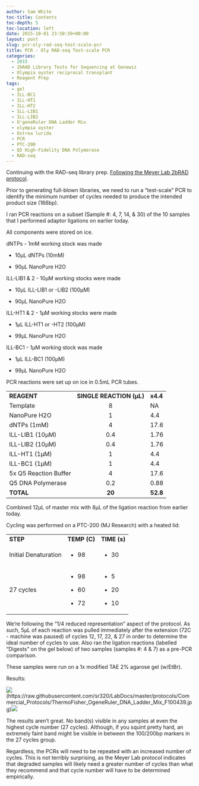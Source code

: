 ```yaml
---
author: Sam White
toc-title: Contents
toc-depth: 5
toc-location: left
date: 2015-10-01 23:50:59+00:00
layout: post
slug: pcr-oly-rad-seq-test-scale-pcr
title: PCR - Oly RAD-seq Test-scale PCR
categories:
  - 2015
  - 2bRAD Library Tests for Sequencing at Genewiz
  - Olympia oyster reciprocal transplant
  - Reagent Prep
tags:
  - gel
  - ILL-BC1
  - ILL-HT1
  - ILL-HT2
  - ILL-LIB1
  - ILL-LIB2
  - O'geneRuler DNA Ladder Mix
  - olympia oyster
  - Ostrea lurida
  - PCR
  - PTC-200
  - Q5 High-Fidelity DNA Polymerase
  - RAD-seq
---
```


Continuing with the RAD-seq library prep. [Following the Meyer Lab 2bRAD protocol](https://github.com/sr320/LabDocs/blob/master/protocols/External_Protocols/2bRAD_11Aug2015.pdf).

Prior to generating full-blown libraries, we need to run a "test-scale" PCR to identify the minimum number of cycles needed to produce the intended product size (166bp).

I ran PCR reactions on a subset (Sample #: 4, 7, 14, & 30) of the 10 samples that I performed adaptor ligations on earlier today.

All components were stored on ice.

dNTPs - 1mM working stock was made




    
  * 10μL dNTPs (10mM)

    
  * 90μL NanoPure H2O





ILL-LIB1 & 2 - 10μM working stocks were made


    
  * 10μL ILL-LIB1 or -LIB2 (100μM)

    
  * 90μL NanoPure H2O





ILL-HT1 & 2 - 1μM working stocks were made


    
  * 1μL ILL-HT1 or -HT2 (100μM)

    
  * 99μL NanoPure H2O





ILL-BC1 - 1μM working stock was made


    
  * 1μL ILL-BC1 (100μM)

    
  * 99μL NanoPure H2O





PCR reactions were set up on ice in 0.5mL PCR tubes.

<table >
<tbody >
<tr >

<td >**REAGENT**
</td>

<td >**SINGLE REACTION (μL)**
</td>

<td >**x4.4**
</td>
</tr>
<tr >

<td >Template
</td>

<td style="text-align: center;" >8
</td>

<td >NA
</td>
</tr>
<tr >

<td >NanoPure H2O
</td>

<td style="text-align: center;" >1
</td>

<td >4.4
</td>
</tr>
<tr >

<td >dNTPs (1mM)
</td>

<td style="text-align: center;" >4
</td>

<td >17.6
</td>
</tr>
<tr >

<td >ILL-LIB1 (10μM)
</td>

<td style="text-align: center;" >0.4
</td>

<td >1.76
</td>
</tr>
<tr >

<td >ILL-LIB2 (10μM)
</td>

<td style="text-align: center;" >0.4
</td>

<td >1.76
</td>
</tr>
<tr >

<td >ILL-HT1 (1μM)
</td>

<td style="text-align: center;" >1
</td>

<td >4.4
</td>
</tr>
<tr >

<td >ILL-BC1 (1μM)
</td>

<td style="text-align: center;" >1
</td>

<td >4.4
</td>
</tr>
<tr >

<td >5x Q5 Reaction Buffer
</td>

<td style="text-align: center;" >4
</td>

<td >17.6
</td>
</tr>
<tr >

<td >Q5 DNA Polymerase
</td>

<td style="text-align: center;" >0.2
</td>

<td >0.88
</td>
</tr>
<tr >

<td >**TOTAL**
</td>

<td style="text-align: center;" >**20**
</td>

<td >**52.8**
</td>
</tr>
</tbody>
</table>



Combined 12μL of master mix with 8μL of the ligation reaction from earlier today.

Cycling was performed on a PTC-200 (MJ Research) with a heated lid:

<table >
<tbody >
<tr >

<td >**STEP**
</td>

<td style="text-align: left;" >**TEMP (C)**
</td>

<td >**TIME (s)**
</td>
</tr>
<tr >

<td >Initial Denaturation
</td>

<td >



    
  * 98



</td>

<td >



    
  * 30



</td>
</tr>
<tr >

<td >27 cycles
</td>

<td >



    
  * 98

    
  * 60

    
  * 72



</td>

<td >



    
  * 5

    
  * 20

    
  * 10



</td>
</tr>
</tbody>
</table>

We're following the "1/4 reduced representation" aspect of the protocol. As such, 5μL of each reaction was pulled immediately after the extension (72C - machine was paused) of cycles 12, 17, 22, & 27 in order to determine the ideal number of cycles to use. Also ran the ligation reactions (labelled "Digests" on the gel below) of two samples (samples #: 4 & 7) as a pre-PCR comparison.

These samples were run on a 1x modified TAE 2% agarose gel (w/EtBr).



Results:

![](https://raw.githubusercontent.com/sr320/LabDocs/master/protocols/Commercial_Protocols/ThermoFisher_OgeneRuler_DNA_Ladder_Mix_F100439.jpg)(https://raw.githubusercontent.com/sr320/LabDocs/master/protocols/Commercial_Protocols/ThermoFisher_OgeneRuler_DNA_Ladder_Mix_F100439.jpg)[![](http://eagle.fish.washington.edu/Arabidopsis/20151001_Oly_RAD_gel.jpg)](http://eagle.fish.washington.edu/Arabidopsis/20151001_Oly_RAD_gel.jpg)

















The results aren't great. No band(s) visible in any samples at even the highest cycle number (27 cycles). Although, if you squint pretty hard, an extremely faint band might be visible in between the 100/200bp markers in the 27 cycles group.

Regardless, the PCRs will need to be repeated with an increased number of cycles. This is not terribly surprising, as the Meyer Lab protocol indicates that degraded samples will likely need a greater number of cycles than what they recommend and that cycle number will have to be determined empirically.


